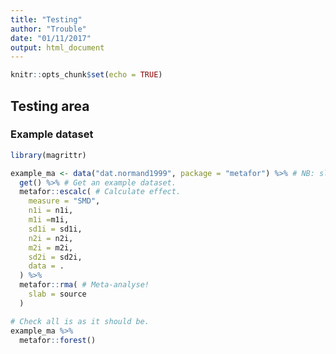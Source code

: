 ```yaml
---
title: "Testing"
author: "Trouble"
date: "01/11/2017"
output: html_document
---
```


```r
knitr::opts_chunk$set(echo = TRUE)
```

## Testing area

### Example dataset

```r
library(magrittr)

example_ma <- data("dat.normand1999", package = "metafor") %>% # NB: slab (i.e., study) := "source".
  get() %>% # Get an example dataset.
  metafor::escalc( # Calculate effect.
    measure = "SMD",
    n1i = n1i,
    m1i =m1i,
    sd1i = sd1i,
    n2i = n2i,
    m2i = m2i,
    sd2i = sd2i,
    data = .
  ) %>% 
  metafor::rma( # Meta-analyse!
    slab = source
  ) 

# Check all is as it should be.
example_ma %>% 
  metafor::forest()

```


